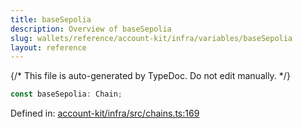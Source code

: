 ```yaml
---
title: baseSepolia
description: Overview of baseSepolia
slug: wallets/reference/account-kit/infra/variables/baseSepolia
layout: reference
---
```


{/* This file is auto-generated by TypeDoc. Do not edit manually. */}

```ts
const baseSepolia: Chain;
```

Defined in: [account-kit/infra/src/chains.ts:169](https://github.com/alchemyplatform/aa-sdk/blob/0cc60e9f694c242d91befdaa2f26cdec3ee389c5/account-kit/infra/src/chains.ts#L169)
